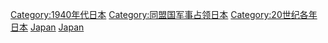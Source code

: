 {{CATMORE}}
{{Commonscat|1947 in Japan}}
{{Year by category
|m=1
|c=9
|d=4
|y=7
|cat=日本
|sortkey=Japan
|parent=20世纪各年日本
|subcat=1947年亚洲
}}

[[Category:1940年代日本|Category:1940年代日本]]
[[Category:同盟国军事占领日本|Category:同盟国军事占领日本]]
[[Category:20世纪各年日本|Category:20世纪各年日本]]
[[Category:1947年各国|Japan]]
[[Category:1947年亚洲|Japan]]